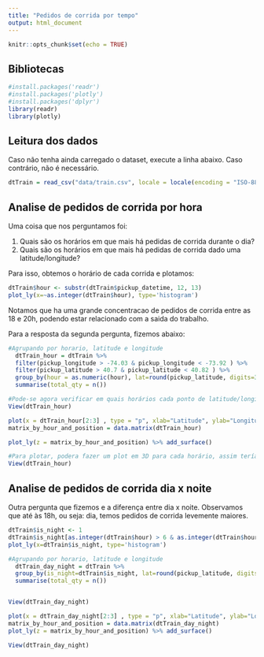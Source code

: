 ```yaml
---
title: "Pedidos de corrida por tempo"
output: html_document
---
```


```r
knitr::opts_chunk$set(echo = TRUE)
```

## Bibliotecas
```r
#install.packages('readr')
#install.packages('plotly')
#install.packages('dplyr')
library(readr)
library(plotly)

```

## Leitura dos dados

Caso não tenha ainda carregado o dataset, execute a linha abaixo. Caso contrário, não é necessário.

```r
dtTrain = read_csv("data/train.csv", locale = locale(encoding = "ISO-8859-1" ))
```


## Analise de pedidos de corrida por hora

Uma coisa que nos perguntamos foi: 

1) Quais são os horários em que mais há pedidas de corrida durante o dia?
2) Quais são os horários em que mais há pedidas de corrida dado uma latitude/longitude?

Para isso, obtemos o horário de cada corrida e plotamos:

```r

dtTrain$hour <- substr(dtTrain$pickup_datetime, 12, 13)
plot_ly(x=~as.integer(dtTrain$hour), type='histogram')
```

Notamos que ha uma grande concentracao de pedidos de corrida entre as 18 e 20h, podendo estar relacionado com a saida do trabalho.

Para a resposta da segunda pergunta, fizemos abaixo:

```r
#Agrupando por horario, latitude e longitude
  dtTrain_hour = dtTrain %>%
  filter(pickup_longitude > -74.03 & pickup_longitude < -73.92 ) %>%
  filter(pickup_latitude > 40.7 & pickup_latitude < 40.82 ) %>%
  group_by(hour = as.numeric(hour), lat=round(pickup_latitude, digits=3), long=round(pickup_longitude, digits=3)) %>%
  summarise(total_qty = n())

#Pode-se agora verificar em quais horários cada ponto de latitude/longitude tem mais pedidos de corrida
View(dtTrain_hour)

plot(x = dtTrain_hour[2:3] , type = "p", xlab="Latitude", ylab="Longitude",cex=.4)
matrix_by_hour_and_position = data.matrix(dtTrain_hour)

plot_ly(z = matrix_by_hour_and_position) %>% add_surface()

#Para plotar, podera fazer um plot em 3D para cada horário, assim teríamos uma ideia melhor visualmente.
View(dtTrain_hour)
```



## Analise de pedidos de corrida dia x noite

Outra pergunta que fizemos e a diferença entre dia x noite. Observamos que até às 18h, ou seja: dia, temos pedidos de corrida levemente maiores.

```r
dtTrain$is_night <- 1
dtTrain$is_night[as.integer(dtTrain$hour) > 6 & as.integer(dtTrain$hour) < 18] <- 0
plot_ly(x=dtTrain$is_night, type='histogram')
```


```r

#Agrupando por horario, latitude e longitude
  dtTrain_day_night = dtTrain %>%
  group_by(is_night=dtTrain$is_night, lat=round(pickup_latitude, digits=3), long=round(pickup_longitude, digits=3)) %>%
  summarise(total_qty = n())


View(dtTrain_day_night)

plot(x = dtTrain_day_night[2:3] , type = "p", xlab="Latitude", ylab="Longitude",cex=.4)
matrix_by_hour_and_position = data.matrix(dtTrain_day_night)
plot_ly(z = matrix_by_hour_and_position) %>% add_surface()

View(dtTrain_day_night)
```

